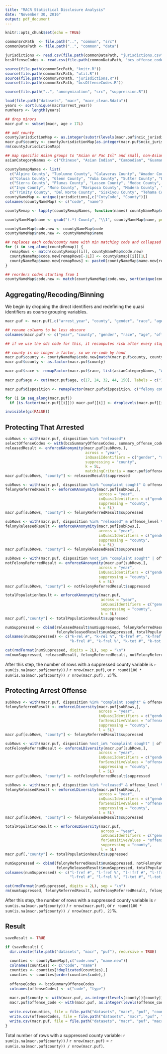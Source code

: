 ```yaml
---
title: "MACR Statistical Disclosure Analysis"
date: "November 30, 2016"
output: pdf_document
---
```


```r
knitr::opts_chunk$set(echo = TRUE)

commonSrcPath  <- file.path("..", "common", "src")
commonDataPath <- file.path("..", "common", "data")

jurisdictions <- read.csv(file.path(commonDataPath, "jurisdictions.csv"), stringsAsFactors = FALSE)
bcsOffenseCodes <- read.csv(file.path(commonDataPath, "bcs_offense_codes.csv"), stringsAsFactors = FALSE)

source(file.path(commonSrcPath, "knitr.R"))
source(file.path(commonSrcPath, "util.R"))
source(file.path(commonSrcPath, "jurisdictions.R"))
source(file.path(commonSrcPath, "bcsOffenseCodes.R"))

source(file.path("..", "anonymization", "src", "suppression.R"))

load(file.path("datasets", "macr", "macr_clean.Rdata"))
years <- sort(unique(macr$arrest_year))
numYears <- length(years)

## drop minors
macr.puf <- subset(macr, age > 17L)

## add county
countyJurisdictionMap <- as.integer(substr(levels(macr.puf$ncic_jurisdiction), 1L, 2L))
macr.puf$county <- countyJurisdictionMap[as.integer(macr.puf$ncic_jurisdiction)]
rm(countyJurisdictionMap)

## map specific Asian groups to "Asian or Pac Isl" and small, non-Asian groups to "Other"
asianCategoryNames <- c("Chinese", "Asian Indian", "Cambodian", "Guamanian", "Filipino", "Hawaiian", "Japanese", "Korean", "Laotian", "other Asian", "Pacific Islander", "Samoan", "Vietnamese")

countyRemapNames <- list(
  c("Alpine County", "Tuolumne County", "Calaveras County", "Amador County"),
  c("Colusa County", "Glenn County", "Yuba County", "Sutter County", "Lake County"),
  c("Sierra County", "Plumas County", "Lassen County", "Modoc County", "Nevada County"),
  c("Inyo County", "Mono County", "Mariposa County", "Madera County", "San Benito County"),
  c("Trinity County", "Del Norte County", "Siskiyou County", "Tehama County"))
countyNameMap <- unique(jurisdictions[,c("CntyCode", "County")])
colnames(countyNameMap) <- c("code", "name")

countyRemap <- lapply(countyRemapNames, function(names) countyNameMap$code[match(names, countyNameMap$name)])

countyNameMap$name <- gsub("(.*) County", "\\1", countyNameMap$name, perl = TRUE)

countyNameMap$code.new <- countyNameMap$code
countyNameMap$name.new <- countyNameMap$name

## replaces each code/county name with min matching code and collapsed name
for (i in seq_along(countyRemap)) {
  remapRows <- match(countyRemap[[i]], countyNameMap$code.new)
  countyNameMap$code.new[remapRows[-1L]] <- countyRemap[[i]][1L]
  countyNameMap$name.new[remapRows] <- paste0(countyNameMap$name.new[remapRows], collapse = "/")
}

## reorders codes starting from 1
countyNameMap$code.new <- match(countyNameMap$code.new, sort(unique(countyNameMap$code.new)))
```

## Aggregating/Recoding/Binning

We begin by dropping the direct identifiers and redefining the quasi identifiers as coarse grouping variables.

```r
macr.puf <- macr.puf[,c("arrest_year", "county", "gender", "race", "age", "summary_offense_level", "bcs_summary_offense_code", "disposition")]

## rename columns to be less obscure
colnames(macr.puf) <- c("year", "county", "gender", "race", "age", "offense_level", "offense_code", "disposition")

## if we use the sdc code for this, it recomputes risk after every stage, making it take an incredibly long time

## county is no longer a factor, so we re-code by hand
macr.puf$county <- countyNameMap$code.new[match(macr.puf$county, countyNameMap$code)]
macr.puf$county <- as.factor(macr.puf$county)

macr.puf$race <- remapFactor(macr.puf$race, list(asianCategoryNames, "American Indian"), c("Asian or Pac Isl", "other"))
  
macr.puf$age <- cut(macr.puf$age, c(17, 24, 32, 44, 150), labels = c("18-24", "25-32", "33-44", "45+"))

macr.puf$disposition <- remapFactor(macr.puf$disposition, c("felony complaint sought", "misdemeanor complaint sought"), "complaint sought")

for (i in seq_along(macr.puf))
  if (is.factor(macr.puf[[i]])) macr.puf[[i]] <- droplevels(macr.puf[[i]])

invisible(gc(FALSE))
```

## Protecting That Arrested

```r
subRows <- with(macr.puf, disposition %in% "released")
selectOffenseCodes <- with(bcsSummaryOffenseCodes, summary_offense_code[match(c("Prostitution", "Drunk"), summary_offense_type)])
releasedResult <- enforceKAnonymity(macr.puf[subRows,],
                                    across = "year",
                                    inQuasiIdentifiers = c("gender", "race", "age"),
                                    suppressing = "county",
                                    k = 5L,
                                    matchingCriteria = macr.puf$offense_code[subRows] %in% selectOffenseCodes)
macr.puf[subRows, "county"] <- releasedResult$suppressed

subRows <- with(macr.puf, disposition %in% "complaint sought" & offense_level %in% "felony")
felonyReferredResult <- enforceKAnonymity(macr.puf[subRows,],
                                          across = "year",
                                          inQuasiIdentifiers = c("gender", "race", "age"),
                                          suppressing = "county",
                                          k = 5L)
macr.puf[subRows, "county"] <- felonyReferredResult$suppressed

subRows <- with(macr.puf, disposition %in% "released" & offense_level %in% "felony")
felonyReleasedResult <- enforceKAnonymity(macr.puf[subRows,],
                                          across = "year",
                                          inQuasiIdentifiers = c("gender", "race", "age"),
                                          suppressing = "county",
                                          k = 5L)
macr.puf[subRows, "county"] <- felonyReleasedResult$suppressed

subRows <- with(macr.puf, disposition %not_in% "complaint sought" | offense_level %not_in% "felony")
notFelonyReferredResult <- enforceKAnonymity(macr.puf[subRows,],
                                          across = "year",
                                          inQuasiIdentifiers = c("gender", "race", "age"),
                                          suppressing = "county",
                                          k = 5L)
macr.puf[subRows, "county"] <- notFelonyReferredResult$suppressed

totalPopulationResult <- enforceKAnonymity(macr.puf,
                                           across = "year",
                                           inQuasiIdentifiers = c("gender", "race", "age"),
                                           suppressing = "county",
                                           k = 5L)
macr.puf[,"county"] <- totalPopulationResult$suppressed

numSuppressed <- cbind(releasedResult$numSuppressed, felonyReferredResult$numSuppressed, notFelonyReferredResult$numSuppressed,
                       felonyReleasedResult$numSuppressed, totalPopulationResult$numSuppressed)
colnames(numSuppressed) <- c("k-rel #", "k-rel %", "k-fref #", "k-fref %", "k-!frf #", "k-!frf %",
                             "k-frel #", "k-frel %", "k-tot #", "k-tot %")

cat(rmdFormat(numSuppressed, digits = 2L), sep = "\n")
rm(numSuppressed, releasedResult, felonyReferredResult, notFelonyReferredResult, felonyReleasedResult, totalPopulationResult)
```

After this step, the number of rows with a suppressed county variable is `r sum(is.na(macr.puf$county))` / `r nrow(macr.puf)`, or `r round(100 * sum(is.na(macr.puf$county)) / nrow(macr.puf), 2)`%.

## Protecting Arrest Offense

```r
subRows <- with(macr.puf, disposition %in% "complaint sought" & offense_level %in% "felony")
felonyReferredResult <- enforceLDiversity(macr.puf[subRows,],
                                          across = "year",
                                          inQuasiIdentifiers = c("gender", "race", "age"),
                                          forSensitiveValues = "offense_code",
                                          suppressing = "county",
                                          l = 5L)
macr.puf[subRows, "county"] <- felonyReferredResult$suppressed

subRows <- with(macr.puf, disposition %not_in% "complaint sought" | offense_level %not_in% "felony")
notFelonyReferredResult <- enforceLDiversity(macr.puf[subRows,],
                                          across = "year",
                                          inQuasiIdentifiers = c("gender", "race", "age"),
                                          forSensitiveValues = "offense_code",
                                          suppressing = "county",
                                          l = 5L)
macr.puf[subRows, "county"] <- notFelonyReferredResult$suppressed

subRows <- with(macr.puf, disposition %in% "released" & offense_level %in% "felony")
felonyReleasedResult <- enforceLDiversity(macr.puf[subRows,],
                                          across = "year",
                                          inQuasiIdentifiers = c("gender", "race", "age"),
                                          forSensitiveValues = "offense_code",
                                          suppressing = "county",
                                          l = 5L)
macr.puf[subRows, "county"] <- felonyReleasedResult$suppressed

totalPopulationResult <- enforceLDiversity(macr.puf,
                                           across = "year",
                                           inQuasiIdentifiers = c("gender", "race", "age"),
                                           forSensitiveValues = "offense_code",
                                           suppressing = "county",
                                           l = 5L)
macr.puf[,"county"] <- totalPopulationResult$suppressed

numSuppressed <- cbind(felonyReferredResult$numSuppressed, notFelonyReferredResult$numSuppressed,
                       felonyReleasedResult$numSuppressed, totalPopulationResult$numSuppressed)
colnames(numSuppressed) <- c("l-fref #", "l-fref %", "l-!frf #", "l-!frf %",
                             "l-frel #", "l-frel %", "l-tot #", "l-tot %")

cat(rmdFormat(numSuppressed, digits = 2L), sep = "\n")
rm(numSuppressed, felonyReferredResult, notFelonyReferredResult, felonyReleasedResult, totalPopulationResult)
```

After this step, the number of rows with a suppressed county variable is `r sum(is.na(macr.puf$county))` / `r nrow(macr.puf)`, or `r round(100 * sum(is.na(macr.puf$county)) / nrow(macr.puf), 2)`%.

## Result

```r
saveResult <- TRUE

if (saveResult) {
  dir.create(file.path("datasets", "macr", "puf"), recursive = TRUE)
  
  counties <- countyNameMap[,c("code.new", "name.new")]
  colnames(counties) <- c("code", "name")
  counties <- counties[!duplicated(counties),]
  counties <- counties[order(counties$code),]
  
  offenseCodes <- bcsSummaryOffenseCodes
  colnames(offenseCodes) <- c("code", "type")
  
  macr.puf$county <- with(macr.puf, as.integer(levels(county))[county])
  macr.puf$offense_code <- with(macr.puf, as.integer(levels(offense_code))[offense_code])
  
  write.csv(counties, file = file.path("datasets", "macr", "puf", "counties.csv"), row.names = FALSE)
  write.csv(offenseCodes, file = file.path("datasets", "macr", "puf", "offenseCodes.csv"), row.names = FALSE)
  write.csv(macr.puf, file = file.path("datasets", "macr", "puf", "macr.csv"), row.names = FALSE)
}
```

Total number of rows with a suppressed county variable: `r sum(is.na(macr.puf$county))` / `r nrow(macr.puf)` = `r sum(is.na(macr.puf$county)) / nrow(macr.puf)`.